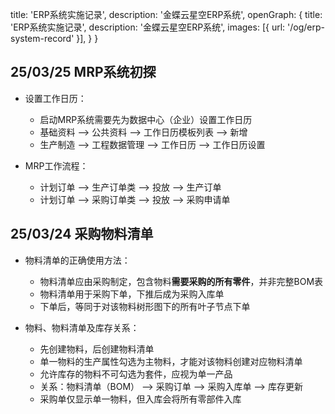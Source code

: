   title: 'ERP系统实施记录',
  description: '金蝶云星空ERP系统',
  openGraph: {
    title: 'ERP系统实施记录',
    description: '金蝶云星空ERP系统',
    images: [{ url: '/og/erp-system-record' }],
  }
}

## 25/03/25 MRP系统初探

- 设置工作日历：
    - 启动MRP系统需要先为数据中心（企业）设置工作日历
    - 基础资料 --> 公共资料 --> 工作日历模板列表 --> 新增
    - 生产制造 --> 工程数据管理 --> 工作日历 --> 工作日历设置

- MRP工作流程：
    - 计划订单 --> 生产订单类 --> 投放 --> 生产订单
    - 计划订单 --> 采购订单类 --> 投放 --> 采购申请单

## 25/03/24 采购物料清单

- 物料清单的正确使用方法：
    - 物料清单应由采购制定，包含物料**需要采购的所有零件**，并非完整BOM表
    - 物料清单用于采购下单，下推后成为采购入库单
    - 下单后，等同于对该物料树形图下的所有叶子节点下单

- 物料、物料清单及库存关系：
    - 先创建物料，后创建物料清单
    - 单一物料的生产属性勾选为主物料，才能对该物料创建对应物料清单
    - 允许库存的物料不可勾选为套件，应视为单一产品
    - 关系：物料清单（BOM） --> 采购订单 --> 采购入库单 --> 库存更新
    - 采购单仅显示单一物料，但入库会将所有零部件入库
